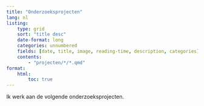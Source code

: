 ```yaml
---
title: "Onderzoeksprojecten"
lang: nl
listing: 
    type: grid
    sort: "title desc"
    date-format: long
    categories: unnumbered 
    fields: [date, title, image, reading-time, description, categories]
    contents:
        - "projecten/*/*.qmd"
format:
    html:
        toc: true
---
```


Ik werk aan de volgende onderzoeksprojecten.

